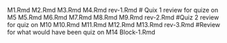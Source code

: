 M1.Rmd
M2.Rmd
M3.Rmd
M4.Rmd
rev-1.Rmd # Quix 1 review for quize on M5
M5.Rmd
M6.Rmd
M7.Rmd
M8.Rmd
M9.Rmd
rev-2.Rmd #Quiz 2 review for quiz on M10
M10.Rmd
M11.Rmd
M12.Rmd
M13.Rmd
rev-3.Rmd #Review for what would have been quiz on M14
Block-1.Rmd

